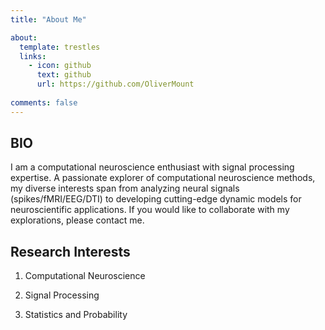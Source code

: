 ```yaml
---
title: "About Me"

about: 
  template: trestles
  links: 
    - icon: github
      text: github
      url: https://github.com/OliverMount 
    
comments: false
---
```


## BIO

I am a computational neuroscience enthusiast with signal processing expertise. A passionate explorer of computational neuroscience methods, my diverse interests span from analyzing neural signals (spikes/fMRI/EEG/DTI) to developing cutting-edge dynamic models for neuroscientific applications. If you would like to collaborate with my explorations, please contact me.

## Research Interests

1.  Computational Neuroscience

2.  Signal Processing

3.  Statistics and Probability
